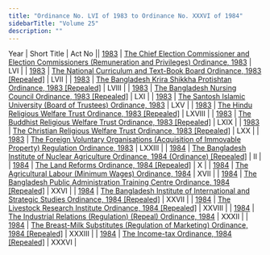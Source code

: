 ```yaml
---
title: "Ordinance No. LVI of 1983 to Ordinance No. XXXVI of 1984"
sidebarTitle: "Volume 25"
description: ""
---
```


Year | Short Title | Act No || [1983](/act-655.html) | [The Chief Election Commissioner and Election Commissioners (Remuneration and Privileges) Ordinance, 1983](/act-655.html) | LVI |
| [1983](/act-656.html) | [The National Curriculum and Text-Book Board Ordinance, 1983 [Repealed]](/act-656.html) | LVII |
| [1983](/act-657.html) | [The Bangladesh Krira Shikkha Protishtan Ordinance, 1983 [Repealed]](/act-657.html) | LVIII |
| [1983](/act-658.html) | [The Bangladesh Nursing Council Ordinance, 1983 [Repealed]](/act-658.html) | LXI |
| [1983](/act-659.html) | [The Santosh Islamic University (Board of Trustees) Ordinance, 1983](/act-659.html) | LXV |
| [1983](/act-660.html) | [The Hindu Religious Welfare Trust Ordinance, 1983 [Repealed]](/act-660.html) | LXVIII |
| [1983](/act-661.html) | [The Buddhist Religious Welfare Trust Ordinance, 1983 [Repealed]](/act-661.html) | LXIX |
| [1983](/act-662.html) | [The Christian Religious Welfare Trust Ordinance, 1983 [Repealed]](/act-662.html) | LXX |
| [1983](/act-663.html) | [The Foreign Voluntary Organisations (Acquisition of Immovable Property) Regulation Ordinance, 1983](/act-663.html) | LXXIII |
| [1984](/act-664.html) | [The Bangladesh Institute of Nuclear Agriculture Ordinance, 1984 (Ordinance) [Repealed]](/act-664.html) | II |
| [1984](/act-665.html) | [The Land Reforms Ordinance, 1984 [Repealed]](/act-665.html) | X |
| [1984](/act-666.html) | [The Agricultural Labour (Minimum Wages) Ordinance, 1984](/act-666.html) | XVII |
| [1984](/act-667.html) | [The Bangladesh Public Administration Training Centre Ordinance, 1984 [Repealed]](/act-667.html) | XXVI |
| [1984](/act-668.html) | [The Bangladesh Institute of International and Strategic Studies Ordinance, 1984 [Repealed]](/act-668.html) | XXVII |
| [1984](/act-669.html) | [The Livestock Research Institute Ordinance, 1984 [Repealed]](/act-669.html) | XXVIII |
| [1984](/act-670.html) | [The Industrial Relations (Regulation) (Repeal) Ordinance, 1984](/act-670.html) | XXXII |
| [1984](/act-671.html) | [The Breast-Milk Substitutes (Regulation of Marketing) Ordinance, 1984 [Repealed]](/act-671.html) | XXXIII |
| [1984](/act-672.html) | [The Income-tax Ordinance, 1984 [Repealed]](/act-672.html) | XXXVI |
